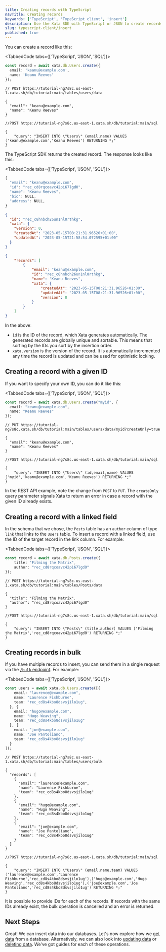 ```yaml
---
title: Creating records with TypeScript
navTitle: Creating records
keywords: ['TypeScript', 'TypeScript client', 'insert']
description: Use the Xata SDK with TypeScript or JSON to create records
slug: typescript-client/insert
published: true
---
```


You can create a record like this:

<TabbedCode tabs={['TypeScript', 'JSON', 'SQL']}>

```ts
const record = await xata.db.Users.create({
  email: 'keanu@example.com',
  name: 'Keanu Reeves'
});
```

```jsonc
// POST https://tutorial-ng7s8c.us-east-1.xata.sh/db/tutorial:main/tables/users/data

{
  "email": "keanu@example.com",
  "name": "Keanu Reeves"
}
```

```jsonc
//POST https://tutorial-ng7s8c.us-east-1.xata.sh/db/tutorial:main/sql

{
    "query": "INSERT INTO \"Users\" (email,name) VALUES ('keanu@example.com','Keanu Reeves') RETURNING *;"
}
```

</TabbedCode>

The TypeScript SDK returns the created record. The response looks like this:

<TabbedCode tabs={['TypeScript', 'JSON', 'SQL']}>
  ```ts
  {
    "email": "keanu@example.com",
    "id": "rec_cd8rqcoavc42pi67lgd0",
    "name": "Keanu Reeves",
    "bio": NULL,
    "address": NULL,
  }
```

```json
{
  "id": "rec_c8hnbch26un1nl0rthkg",
  "xata": {
    "version": 0,
    "createdAt": "2023-05-15T08:21:31.96526+01:00",
    "updatedAt": "2023-05-15T21:58:54.072595+01:00"
  }
}
```

```json
{
    "records": [
        {
            "email": "keanu@example.com",
            "id": "rec_c8hnbch26un1nl0rthkg",
            "name": "Keanu Reeves",
            "xata": {
                "createdAt": "2023-05-15T08:21:31.96526+01:00",
                "updatedAt": "2023-05-15T08:21:31.96526+01:00",
                "version": 0
            }
        }
    ]
}
```

</TabbedCode>

In the above:

- `id` is the ID of the record, which Xata generates automatically. The generated records are globally unique and sortable. This means that sorting by the IDs you sort by the insertion order.
- `xata.version` is the version of the record. It is automatically incremented any time the record is updated and can be used for optimistic locking.

## Creating a record with a given ID

If you want to specify your own ID, you can do it like this:

<TabbedCode tabs={['TypeScript', 'JSON', 'SQL']}>
```ts
const record = await xata.db.Users.create("myid", {
  email: "keanu@example.com",
  name: "Keanu Reeves"
});
```

```jsonc
// PUT https://tutorial-ng7s8c.xata.sh/db/tutorial:main/tables/users/data/myid?createOnly=true

{
  "email": "keanu@example.com",
  "name": "Keanu Reeves"
}
```

```jsonc
//POST https://tutorial-ng7s8c.us-east-1.xata.sh/db/tutorial:main/sql

{
    "query": "INSERT INTO \"Users\" (id,email,name) VALUES ('myid','keanu@example.com','Keanu Reeves') RETURNING *;"
}
```

</TabbedCode>

In the REST API example, note the change from `POST` to `PUT`. The `createOnly` query parameter signals Xata to return an error in case a record with the given ID already exists.

## Creating a record with a linked field

In the schema that we chose, the `Posts` table has an `author` column of type `link` that links to the `Users` table. To insert a record with a linked field, use the ID of the target record in the link column. For example:

<TabbedCode tabs={['TypeScript', 'JSON', 'SQL']}>
```ts
const record = await xata.db.Posts.create({
    title: "Filming the Matrix",
    author: "rec_cd8rqcoavc42pi67lgd0"
});
```

```jsonc
// POST https://tutorial-ng7s8c.us-east-1.xata.sh/db/tutorial:main/tables/Posts/data

{
  "title": "Filming the Matrix",
  "author": "rec_cd8rqcoavc42pi67lgd0"
}
```

```jsonc
//POST https://tutorial-ng7s8c.us-east-1.xata.sh/db/tutorial:main/sql

{
    "query": "INSERT INTO \"Posts\" (title,author) VALUES ('Filming the Matrix','rec_cd8rqcoavc42pi67lgd0') RETURNING *;"
}
```

</TabbedCode>

## Creating records in bulk

If you have multiple records to insert, you can send them in a single request via the [`/bulk` endpoint](/docs/api-reference/db/db_branch_name/tables/table_name/bulk). For example:

<TabbedCode tabs={['TypeScript', 'JSON', 'SQL']}>
```ts
const users = await xata.db.Users.create([{
    email: "laurence@example.com",
    name: "Laurence Fishburne",
    team: "rec_cd8s4kbo8dsvsjilo1ug",
  }, {
    email: "hugo@example.com",
    name: "Hugo Weaving",
    team: "rec_cd8s4kbo8dsvsjilo1ug"
  }, {
    email: "joe@example.com",
    name: "Joe Pantoliano",
    team: "rec_cd8s4kbo8dsvsjilo1ug"
  }
]);
```

```jsonc
// POST https://tutorial-ng7s8c.us-east-1.xata.sh/db/tutorial:main/tables/users/bulk

{
  "records": [
    {
      "email": "laurence@example.com",
      "name": "Laurence Fishburne",
      "team": "rec_cd8s4kbo8dsvsjilo1ug"
    },
    {
      "email": "hugo@example.com",
      "name": "Hugo Weaving",
      "team": "rec_cd8s4kbo8dsvsjilo1ug"
    },
    {
      "email": "joe@example.com",
      "name": "Joe Pantoliano",
      "team": "rec_cd8s4kbo8dsvsjilo1ug"
    }
  ]
}
```

```jsonc
//POST https://tutorial-ng7s8c.us-east-1.xata.sh/db/tutorial:main/sql

{
    "query": "INSERT INTO \"Users\" (email,name,team) VALUES ('laurence@example.com','Laurence Fishburne','rec_cd8s4kbo8dsvsjilo1ug'),('hugo@example.com','Hugo Weaving','rec_cd8s4kbo8dsvsjilo1ug'),('joe@example.com','Joe Pantoliano','rec_cd8s4kbo8dsvsjilo1ug') RETURNING *;"
}
```

</TabbedCode>

It is possible to provide IDs for each of the records. If records with the same IDs already exist, the bulk operation is cancelled and an error is returned.

## Next Steps

Great! We can insert data into our databases. Let's now explore how we [get data](/docs/typescript-client/get) from a database. Alternatively, we can also look into [updating data](/docs/typescript-client/update) or [deleting data](/docs/typescript-client/delete). We've got guides for each of these operations.
